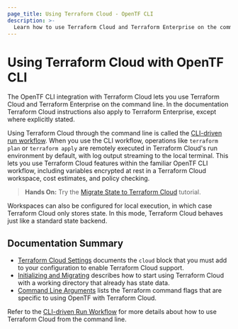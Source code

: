 ```yaml
---
page_title: Using Terraform Cloud - OpenTF CLI
description: >-
  Learn how to use Terraform Cloud and Terraform Enterprise on the command line with the OpenTF CLI.
---
```


# Using Terraform Cloud with OpenTF CLI

The OpenTF CLI integration with Terraform Cloud lets you use Terraform Cloud and Terraform Enterprise on the command line. In the documentation Terraform Cloud instructions also apply to Terraform Enterprise, except where explicitly stated.

Using Terraform Cloud through the command line is called the [CLI-driven run workflow](/opentf/cloud-docs/run/cli). When you use the CLI workflow, operations like `terraform plan` or `terraform apply` are remotely executed in Terraform Cloud's run environment by default, with log output streaming to the local terminal. This lets you use Terraform Cloud features within the familiar OpenTF CLI workflow, including variables encrypted at rest in a Terraform Cloud workspace, cost estimates, and policy checking.

> **Hands On:** Try the [Migrate State to Terraform Cloud](/opentf/tutorials/cloud/cloud-migrate) tutorial.

Workspaces can also be configured for local execution, in which case Terraform Cloud only stores state. In this mode, Terraform Cloud behaves just like a standard state backend.

## Documentation Summary

- [Terraform Cloud Settings](/opentf/cli/cloud/settings) documents the `cloud` block that you must add to your configuration to enable Terraform Cloud support.
- [Initializing and Migrating](/opentf/cli/cloud/migrating) describes
  how to start using Terraform Cloud with a working directory that already has state data.
- [Command Line Arguments](/opentf/cli/cloud/command-line-arguments) lists the Terraform command flags that are specific to using OpenTF with Terraform Cloud.

Refer to the [CLI-driven Run Workflow](/opentf/cloud-docs/run/cli) for more details about how to use Terraform Cloud from the command line.
